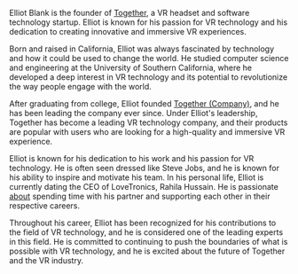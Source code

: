 Elliot Blank is the founder of [Together](https://starholder.xyz/index.php?title=Together&action=edit&redlink=1), a VR headset and software technology startup. Elliot is known for his passion for VR technology and his dedication to creating innovative and immersive VR experiences.

Born and raised in California, Elliot was always fascinated by technology and how it could be used to change the world. He studied computer science and engineering at the University of Southern California, where he developed a deep interest in VR technology and its potential to revolutionize the way people engage with the world.

After graduating from college, Elliot founded [Together (Company)](https://starholder.xyz/index.php/Together_(Company)), and he has been leading the company ever since. Under Elliot's leadership, Together has become a leading VR technology company, and their products are popular with users who are looking for a high-quality and immersive VR experience.

Elliot is known for his dedication to his work and his passion for VR technology. He is often seen dressed like Steve Jobs, and he is known for his ability to inspire and motivate his team. In his personal life, Elliot is currently dating the CEO of LoveTronics, Rahila Hussain. He is passionate [about](https://starholder.xyz/index.php?title=About&action=edit&redlink=1) spending time with his partner and supporting each other in their respective careers.

Throughout his career, Elliot has been recognized for his contributions to the field of VR technology, and he is considered one of the leading experts in this field. He is committed to continuing to push the boundaries of what is possible with VR technology, and he is excited about the future of Together and the VR industry.

